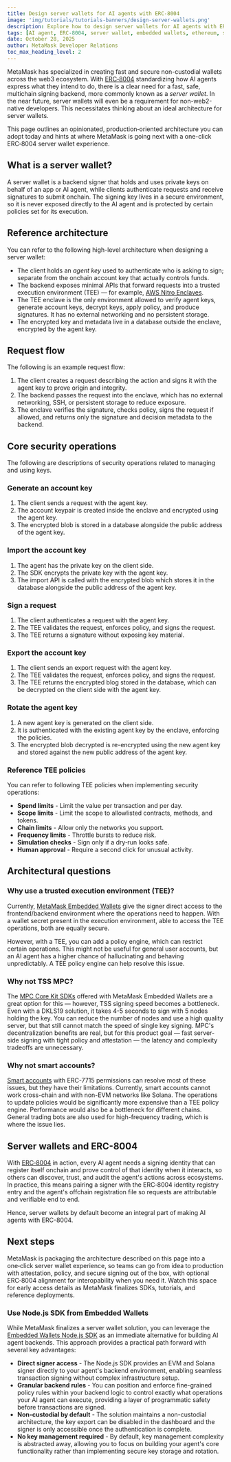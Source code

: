 ```yaml
---
title: Design server wallets for AI agents with ERC-8004
image: 'img/tutorials/tutorials-banners/design-server-wallets.png'
description: Explore how to design server wallets for AI agents with ERC-8004.
tags: [AI agent, ERC-8004, server wallet, embedded wallets, ethereum, solana, node.js]
date: October 28, 2025
author: MetaMask Developer Relations
toc_max_heading_level: 2
---
```


MetaMask has specialized in creating fast and secure non-custodial wallets across the web3 ecosystem.
With [ERC‑8004](https://eips.ethereum.org/EIPS/eip-8004) standardizing how AI agents express what they intend to do, there is a clear need for a fast, safe, multichain signing backend, more commonly known as a *server wallet*.
In the near future, server wallets will even be a requirement for non-web2-native developers.
This necessitates thinking about an ideal architecture for server wallets.

This page outlines an opinionated, production‑oriented architecture you can adopt today and hints at where MetaMask is going next with a one-click ERC‑8004 server wallet experience.

## What is a server wallet?

A server wallet is a backend signer that holds and uses private keys on behalf of an app or AI agent, while clients authenticate requests and receive signatures to submit onchain.
The signing key lives in a secure environment, so it is never exposed directly to the AI agent and is protected by certain policies set for its execution.

## Reference architecture

You can refer to the following high-level architecture when designing a server wallet:

- The client holds an *agent key* used to authenticate who is asking to sign; separate from the onchain account key that actually controls funds.​
- The backend exposes minimal APIs that forward requests into a trusted execution environment (TEE) — for example, [AWS Nitro Enclaves](https://aws.amazon.com/ec2/nitro/nitro-enclaves/).
- The TEE enclave is the only environment allowed to verify agent keys, generate account keys, decrypt keys, apply policy, and produce signatures.
  It has no external networking and no persistent storage.
- The encrypted key and metadata live in a database outside the enclave, encrypted by the agent key.

## Request flow

The following is an example request flow:

1. The client creates a request describing the action and signs it with the agent key to prove origin and integrity.
2. The backend passes the request into the enclave, which has no external networking, SSH, or persistent storage to reduce exposure.
3. The enclave verifies the signature, checks policy, signs the request if allowed, and returns only the signature and decision metadata to the backend.

## Core security operations

The following are descriptions of security operations related to managing and using keys.

### Generate an account key

1. The client sends a request with the agent key.
2. The account keypair is created inside the enclave and encrypted using the agent key.
3. The encrypted blob is stored in a database alongside the public address of the agent key​.

### Import the account key

1. The agent has the private key on the client side.
2. The SDK encrypts the private key with the agent key.
3. The import API is called with the encrypted blob which stores it in the database alongside the public address of the agent key.

### Sign a request

1. The client authenticates a request with the agent key.
2. The TEE validates the request, enforces policy, and signs the request.
3. The TEE returns a signature without exposing key material.​

### Export the account key

1. The client sends an export request with the agent key.
2. The TEE validates the request, enforces policy, and signs the request.
3. The TEE returns the encrypted blog stored in the database, which can be decrypted on the client side with the agent key.​

### Rotate the agent key

1. A new agent key is generated on the client side.
2. It is authenticated with the existing agent key by the enclave, enforcing the policies.
3. The encrypted blob decrypted is re-encrypted using the new agent key and stored against the new public address of the agent key.

### Reference TEE policies

You can refer to following TEE policies when implementing security operations:

- **Spend limits** - Limit the value per transaction and per day.
- **Scope limits** - Limit the scope to allowlisted contracts, methods, and tokens.
- **Chain limits** - Allow only the networks you support.
- **Frequency limits** - Throttle bursts to reduce risk.
- **Simulation checks** - Sign only if a dry‑run looks safe.
- **Human approval** - Require a second click for unusual activity.

## Architectural questions

### Why use a trusted execution environment (TEE)?

Currently, [MetaMask Embedded Wallets](/embedded-wallets) give the signer direct access to the frontend/backend environment where the operations need to happen.
With a wallet secret present in the execution environment, able to access the TEE operations, both are equally secure.

However, with a TEE, you can add a policy engine, which can restrict certain operations.
This might not be useful for general user accounts, but an AI agent has a higher chance of hallucinating and behaving unpredictably.
A TEE policy engine can help resolve this issue.

### Why not TSS MPC?

The [MPC Core Kit SDKs](/embedded-wallets/infrastructure/mpc-architecture) offered with MetaMask Embedded Wallets are a great option for this — however, TSS signing speed becomes a bottleneck.
Even with a DKLS19 solution, it takes 4-5 seconds to sign with 5 nodes holding the key.
You can reduce the number of nodes and use a high quality server, but that still cannot match the speed of single key signing.
MPC's decentralization benefits are real, but for this product goal — fast server-side signing with tight policy and attestation — the latency and complexity tradeoffs are unnecessary.

### Why not smart accounts?

[Smart accounts](/delegation-toolkit) with ERC-7715 permissions can resolve most of these issues, but they have their limitations.
Currently, smart accounts cannot work cross-chain and with non-EVM networks like Solana.
The operations to update policies would be significantly more expensive than a TEE policy engine.
Performance would also be a bottleneck for different chains.
General trading bots are also used for high-frequency trading, which is where the issue lies.

## Server wallets and ERC-8004

With [ERC‑8004](https://eips.ethereum.org/EIPS/eip-8004) in action, every AI agent needs a signing identity that can register itself onchain and prove control of that identity when it interacts, so others can discover, trust, and audit the agent's actions across ecosystems.
In practice, this means pairing a signer with the ERC‑8004 identity registry entry and the agent's offchain registration file so requests are attributable and verifiable end to end.

Hence, server wallets by default become an integral part of making AI agents with ERC-8004.

## Next steps

MetaMask is packaging the architecture described on this page into a one‑click server wallet experience, so teams can go from idea to production with attestation, policy, and secure signing out of the box, with optional ERC‑8004 alignment for interopability when you need it.
Watch this space for early access details as MetaMask finalizes SDKs, tutorials, and reference deployments.

### Use Node.js SDK from Embedded Wallets

While MetaMask finalizes a server wallet solution, you can leverage the [Embedded Wallets Node.js SDK](/embedded-wallets/sdk/node) as an immediate alternative for building AI agent backends.
This approach provides a practical path forward with several key advantages:

- **Direct signer access** - The Node.js SDK provides an EVM and Solana signer directly to your agent's backend environment, enabling seamless transaction signing without complex infrastructure setup.
- **Granular backend rules** - You can position and enforce fine-grained policy rules within your backend logic to control exactly what operations your AI agent can execute, providing a layer of programmatic safety before transactions are signed.
- **Non-custodial by default** - The solution maintains a non-custodial architecture, the key export can be disabled in the dashboard and the signer is only accessible once the authentication is complete.
- **No key management required** - By default, key management complexity is abstracted away, allowing you to focus on building your agent's core functionality rather than implementing secure key storage and rotation.
